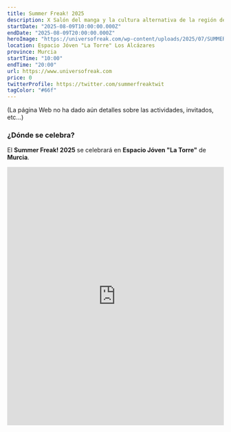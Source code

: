 ```yaml
---
title: Summer Freak! 2025
description: X Salón del manga y la cultura alternativa de la región de Murcia
startDate: "2025-08-09T10:00:00.000Z"
endDate: "2025-08-09T20:00:00.000Z"
heroImage: "https://universofreak.com/wp-content/uploads/2025/07/SUMMER25.png"
location: Espacio Jóven "La Torre" Los Alcázares
province: Murcia
startTime: "10:00"
endTime: "20:00"
url: https://www.universofreak.com
price: 0
twitterProfile: https://twitter.com/summerfreaktwit
tagColor: "#66f"
---
```


(La página Web no ha dado aún detalles sobre las actividades, invitados, etc...)

### ¿Dónde se celebra?

El **Summer Freak! 2025** se celebrará en **Espacio Jóven "La Torre"** de **Murcia**.

<iframe src="https://www.google.com/maps/embed?pb=!1m18!1m12!1m3!1d2852.8129426635332!2d-0.8650920614752633!3d37.73363385537253!2m3!1f0!2f0!3f0!3m2!1i1024!2i768!4f13.1!3m3!1m2!1s0xd63139c6b897895%3A0x52c52ab205b32c54!2sCampo%20La%20Torre!5e0!3m2!1ses!2ses!4v1754297652339!5m2!1ses!2ses" width="100%" height="600" style="border:0;" allowfullscreen="" loading="lazy" referrerpolicy="no-referrer-when-downgrade"></iframe>
